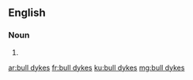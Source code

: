 {{also|bulldykes}}
==English==

===Noun===
{{head|en|noun plural form}}

# {{plural of|bull dyke|lang=en}}

[[ar:bull dykes]]
[[fr:bull dykes]]
[[ku:bull dykes]]
[[mg:bull dykes]]